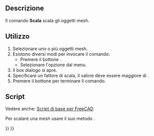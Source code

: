 <languages/>

{{Docnav/it
|[[Mesh_Decimating/it|Decima]]
|[[Mesh_BuildRegularSolid/it|Solido regolare]]
|[[Mesh_Workbench/it|Mesh]]
|IconL=Mesh_Decimating.svg
|IconR=Mesh_BuildRegularSolid.svg
|IconC=Workbench_Mesh.svg
}}

{{GuiCommand/it
|Name=Mesh_Scale
|Name/it=Scala
|MenuLocation=Mesh → Scala...
|Workbenches=[[Mesh Workbench/it|Mesh]]
}}

<span id="Description"></span>
==Descrizione==

Il comando '''Scala''' scala gli oggetti mesh.

<span id="Usage"></span>
==Utilizzo==

# Selezionare uno o più oggetti mesh.
# Esistono diversi modi per invocare il comando:
#* Premere il bottone {{Button|[[Image:Mesh_Scale.svg|16px]] [[Mesh_Scale/it|Scala...]]}}.
#* Selezionare l'opzione {{MenuCommand|Mesh → [[Image:Mesh_Scale.svg|16px]] Scala...}} dal menu.
# Il box dialogo {{MenuCommand|Scalatura}} si apre.
# Specificare un fattore di scala, il valore deve essere maggiore di {{Value|0}}.
# Premere il bottone {{button|OK}} per terminare il comando.

<span id="Scripting"></span>
==Script==

Vedere anche: [[FreeCAD_Scripting_Basics/it|Script di base per FreeCAD]]

Per scalare una mesh usare il suo metodo {{incode|transformGeometry}}.

{{Code|code=
import FreeCAD as App
import Mesh

# Create a non-parametric box-shaped mesh:
msh = App.ActiveDocument.addObject("Mesh::Feature", "Mesh")
msh.Mesh = Mesh.createBox(10, 10, 10)
msh.ViewObject.DisplayMode = "Flat Lines"

# Create and scale a matrix:
mat = App.Matrix()
mat.scale(2.0, 3.0, 4.0) # Unequal scaling.

# We need to work on a copy of the msh.Mesh object:
new_msh = msh.Mesh.copy()

# Transform that copy:
new_msh.transformGeometry(mat)

# Update msh.Mesh:
msh.Mesh = new_msh
}}


{{Docnav/it
|[[Mesh_Decimating/it|Decima]]
|[[Mesh_BuildRegularSolid/it|Solido regolare]]
|[[Mesh_Workbench/it|Mesh]]
|IconL=Mesh_Decimating.svg
|IconR=Mesh_BuildRegularSolid.svg
|IconC=Workbench_Mesh.svg
}}

{{Mesh Tools navi{{#translation:}}}}
{{Userdocnavi{{#translation:}}}}